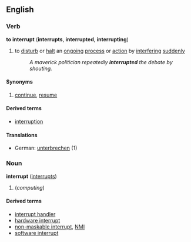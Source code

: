 ==English==
===Verb===
'''to interrupt''' ('''interrupts''', '''interrupted''', '''interrupting''')

# to [[disturb]] or [[halt]] an [[ongoing]] [[process]] or [[action]] by [[interfere|interfering]] [[sudden]]ly
#:''A maverick politician repeatedly '''interrupted''' the debate by shouting.''

====Synonyms====
#[[continue]], [[resume]]

====Derived terms====
*[[interruption]]

====Translations====
*German: [[unterbrechen]] (1)

===Noun===
'''interrupt''' ([[interrupts]])

# (''computing'') {{substub}}

====Derived terms====
*[[interrupt handler]]
*[[hardware interrupt]]
*[[non-maskable interrupt]], [[NMI]]
*[[software interrupt]]